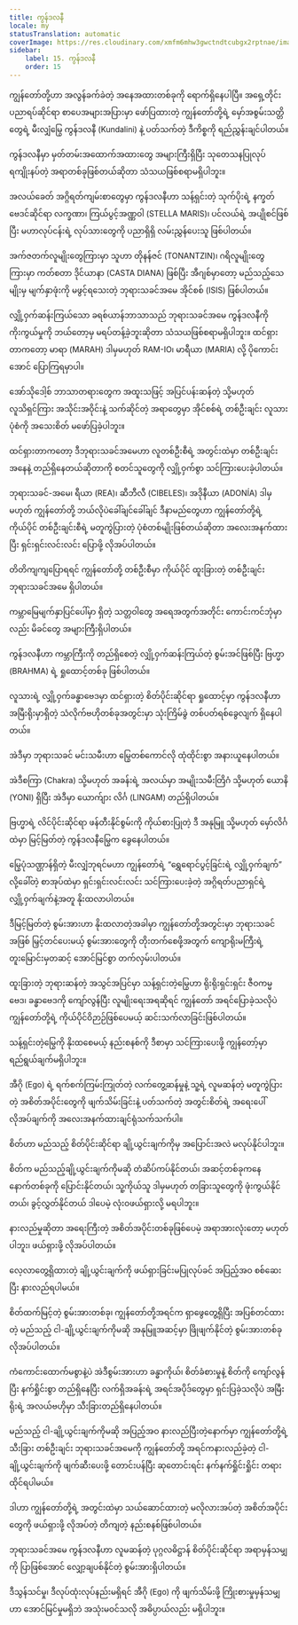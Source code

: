 ```yaml
---
title: ကွန်ဒလနီ
locale: my
statusTranslation: automatic
coverImage: https://res.cloudinary.com/xmfm6mhw3gwctndtcubgx2rptnae/image/upload/v1741354419/small_cover_la_gran_rebelion_28716e29d2.webp
sidebar:
    label: 15. ကွန်ဒလနီ
    order: 15
---
```

ကျွန်တော်တို့ဟာ အလွန်ခက်ခဲတဲ့ အနေအထားတစ်ခုကို ရောက်ရှိနေပါပြီ။ အရှေ့တိုင်းပညာရပ်ဆိုင်ရာ စာပေအများအပြားမှာ ဖော်ပြထားတဲ့ ကျွန်တော်တို့ရဲ့ မှော်အစွမ်းသတ္တိတွေရဲ့ မီးလျှံမြွေ ကွန်ဒလနီ (Kundalini) နဲ့ ပတ်သက်တဲ့ ဒီကိစ္စကို ရည်ညွှန်းချင်ပါတယ်။

ကွန်ဒလနီမှာ မှတ်တမ်းအထောက်အထားတွေ အများကြီးရှိပြီး သုတေသနပြုလုပ်ရကျိုးနပ်တဲ့ အရာတစ်ခုဖြစ်တယ်ဆိုတာ သံသယဖြစ်စရာမရှိပါဘူး။

အလယ်ခေတ် အဂ္ဂိရတ်ကျမ်းစာတွေမှာ ကွန်ဒလနီဟာ သန့်ရှင်းတဲ့ သုက်ပိုးရဲ့ နက္ခတ်ဗေဒင်ဆိုင်ရာ လက္ခဏာ၊ ကြယ်ပွင့်အဏ္ဏဝါ (STELLA MARIS)၊ ပင်လယ်ရဲ့ အပျိုစင်ဖြစ်ပြီး မဟာလုပ်ငန်းရဲ့ လုပ်သားတွေကို ပညာရှိရှိ လမ်းညွှန်ပေးသူ ဖြစ်ပါတယ်။

အက်ဇတက်လူမျိုးတွေကြားမှာ သူဟာ တိုနန်ဇင် (TONANTZIN)၊ ဂရိလူမျိုးတွေကြားမှာ ကတ်စတာ ဒိုင်ယာနာ (CASTA DIANA) ဖြစ်ပြီး အီဂျစ်မှာတော့ မည်သည့်သေမျိုးမှ မျက်နှာဖုံးကို မဖွင့်ရသေးတဲ့ ဘုရားသခင်အမေ အိုင်စစ် (ISIS) ဖြစ်ပါတယ်။

လျှို့ဝှက်ဆန်းကြယ်သော ခရစ်ယာန်ဘာသာသည် ဘုရားသခင်အမေ ကွန်ဒလနီကို ကိုးကွယ်မှုကို ဘယ်တော့မှ မရပ်တန့်ခဲ့ဘူးဆိုတာ သံသယဖြစ်စရာမရှိပါဘူး။ ထင်ရှားတာကတော့ မာရာ (MARAH) ဒါမှမဟုတ် RAM-IO၊ မာရီယာ (MARIA) လို့ ပိုကောင်းအောင် ပြောကြရမှာပါ။

အော်သိုဒေါ့စ် ဘာသာတရားတွေက အထူးသဖြင့် အပြင်ပန်းဆန်တဲ့ သို့မဟုတ် လူသိရှင်ကြား အသိုင်းအဝိုင်းနဲ့ သက်ဆိုင်တဲ့ အရာတွေမှာ အိုင်စစ်ရဲ့ တစ်ဦးချင်း လူသားပုံစံကို အသေးစိတ် မဖော်ပြခဲ့ပါဘူး။

ထင်ရှားတာကတော့ ဒီဘုရားသခင်အမေဟာ လူတစ်ဦးစီရဲ့ အတွင်းထဲမှာ တစ်ဦးချင်းအနေနဲ့ တည်ရှိနေတယ်ဆိုတာကို စတင်သူတွေကို လျှို့ဝှက်စွာ သင်ကြားပေးခဲ့ပါတယ်။

ဘုရားသခင်-အမေ၊ ရီယာ (REA)၊ ဆီဘီလီ (CIBELES)၊ အဒိုနီယာ (ADONÍA) ဒါမှမဟုတ် ကျွန်တော်တို့ ဘယ်လိုပဲခေါ်ချင်ခေါ်ချင် ဒီနာမည်တွေဟာ ကျွန်တော်တို့ရဲ့ ကိုယ်ပိုင် တစ်ဦးချင်းစီရဲ့ မတူကွဲပြားတဲ့ ပုံစံတစ်မျိုးဖြစ်တယ်ဆိုတာ အလေးအနက်ထားပြီး ရှင်းရှင်းလင်းလင်း ပြောဖို့ လိုအပ်ပါတယ်။

တိတိကျကျပြောရရင် ကျွန်တော်တို့ တစ်ဦးစီမှာ ကိုယ်ပိုင် ထူးခြားတဲ့ တစ်ဦးချင်း ဘုရားသခင်အမေ ရှိပါတယ်။

ကမ္ဘာမြေမျက်နှာပြင်ပေါ်မှာ ရှိတဲ့ သတ္တဝါတွေ အရေအတွက်အတိုင်း ကောင်းကင်ဘုံမှာလည်း မိခင်တွေ အများကြီးရှိပါတယ်။

ကွန်ဒလနီဟာ ကမ္ဘာကြီးကို တည်ရှိစေတဲ့ လျှို့ဝှက်ဆန်းကြယ်တဲ့ စွမ်းအင်ဖြစ်ပြီး ဗြဟ္မာ (BRAHMA) ရဲ့ ရှုထောင့်တစ်ခု ဖြစ်ပါတယ်။

လူသားရဲ့ လျှို့ဝှက်ခန္ဓာဗေဒမှာ ထင်ရှားတဲ့ စိတ်ပိုင်းဆိုင်ရာ ရှုထောင့်မှာ ကွန်ဒလနီဟာ အမြီးရိုးမှာရှိတဲ့ သံလိုက်ဗဟိုတစ်ခုအတွင်းမှာ သုံးကြိမ်ခွဲ တစ်ပတ်ရစ်ခွေလျက် ရှိနေပါတယ်။

အဲဒီမှာ ဘုရားသခင် မင်းသမီးဟာ မြွေတစ်ကောင်လို ထုံထိုင်းစွာ အနားယူနေပါတယ်။

အဲဒီစကြာ (Chakra) သို့မဟုတ် အခန်းရဲ့ အလယ်မှာ အမျိုးသမီးတြိဂံ သို့မဟုတ် ယောနိ (YONI) ရှိပြီး အဲဒီမှာ ယောက်ျား လိင်္ဂ (LINGAM) တည်ရှိပါတယ်။

ဗြဟ္မာရဲ့ လိင်ပိုင်းဆိုင်ရာ ဖန်တီးနိုင်စွမ်းကို ကိုယ်စားပြုတဲ့ ဒီ အနုမြူ သို့မဟုတ် မှော်လိင်္ဂထဲမှာ မြင့်မြတ်တဲ့ ကွန်ဒလနီမြွေက ခွေနေပါတယ်။

မြွေပုံသဏ္ဌာန်ရှိတဲ့ မီးလျှံဘုရင်မဟာ ကျွန်တော်ရဲ့ “ရွှေရောင်ပွင့်ခြင်းရဲ့ လျှို့ဝှက်ချက်” လို့ခေါ်တဲ့ စာအုပ်ထဲမှာ ရှင်းရှင်းလင်းလင်း သင်ကြားပေးခဲ့တဲ့ အဂ္ဂိရတ်ပညာရှင်ရဲ့ လျှို့ဝှက်ချက်နဲ့အတူ နိုးထလာပါတယ်။

ဒီမြင့်မြတ်တဲ့ စွမ်းအားဟာ နိုးထလာတဲ့အခါမှာ ကျွန်တော်တို့အတွင်းမှာ ဘုရားသခင်အဖြစ် မြှင့်တင်ပေးမယ့် စွမ်းအားတွေကို တိုးတက်စေဖို့အတွက် ကျောရိုးမကြီးရဲ့ တူးမြောင်းမှတဆင့် အောင်မြင်စွာ တက်လှမ်းပါတယ်။

ထူးခြားတဲ့ ဘုရားဆန်တဲ့ အသွင်အပြင်မှာ သန့်ရှင်းတဲ့မြွေဟာ ရိုးရိုးရှင်းရှင်း ဇီဝကမ္မဗေဒ၊ ခန္ဓာဗေဒကို ကျော်လွန်ပြီး လူမျိုးရေးအရဆိုရင် ကျွန်တော် အရင်ပြောခဲ့သလိုပဲ ကျွန်တော်တို့ရဲ့ ကိုယ်ပိုင်ဝိဉာဉ်ဖြစ်ပေမယ့် ဆင်းသက်လာခြင်းဖြစ်ပါတယ်။

သန့်ရှင်းတဲ့မြွေကို နိုးထစေမယ့် နည်းစနစ်ကို ဒီစာမှာ သင်ကြားပေးဖို့ ကျွန်တော့်မှာ ရည်ရွယ်ချက်မရှိပါဘူး။

အီဂို (Ego) ရဲ့ ရက်စက်ကြမ်းကြုတ်တဲ့ လက်တွေ့ဆန်မှုနဲ့ သူ့ရဲ့ လူမဆန်တဲ့ မတူကွဲပြားတဲ့ အစိတ်အပိုင်းတွေကို ဖျက်သိမ်းခြင်းနဲ့ ပတ်သက်တဲ့ အတွင်းစိတ်ရဲ့ အရေးပေါ်လိုအပ်ချက်ကို အလေးအနက်ထားချင်ရုံသက်သက်ပါ။

စိတ်ဟာ မည်သည့် စိတ်ပိုင်းဆိုင်ရာ ချို့ယွင်းချက်ကိုမှ အပြောင်းအလဲ မလုပ်နိုင်ပါဘူး။

စိတ်က မည်သည့်ချို့ယွင်းချက်ကိုမဆို တံဆိပ်ကပ်နိုင်တယ်၊ အဆင့်တစ်ခုကနေ နောက်တစ်ခုကို ပြောင်းနိုင်တယ်၊ သူ့ကိုယ်သူ ဒါမှမဟုတ် တခြားသူတွေကို ဖုံးကွယ်နိုင်တယ်၊ ခွင့်လွှတ်နိုင်တယ် ဒါပေမဲ့ လုံးဝဖယ်ရှားလို့ မရပါဘူး။

နားလည်မှုဆိုတာ အရေးကြီးတဲ့ အစိတ်အပိုင်းတစ်ခုဖြစ်ပေမဲ့ အရာအားလုံးတော့ မဟုတ်ပါဘူး၊ ဖယ်ရှားဖို့ လိုအပ်ပါတယ်။

လေ့လာတွေ့ရှိထားတဲ့ ချို့ယွင်းချက်ကို ဖယ်ရှားခြင်းမပြုလုပ်ခင် အပြည့်အဝ စစ်ဆေးပြီး နားလည်ရပါမယ်။

စိတ်ထက်မြင့်တဲ့ စွမ်းအားတစ်ခု၊ ကျွန်တော်တို့အရင်က ရှာဖွေတွေ့ရှိပြီး အပြစ်တင်ထားတဲ့ မည်သည့် ငါ-ချို့ယွင်းချက်ကိုမဆို အနုမြူအဆင့်မှာ ဖြိုဖျက်နိုင်တဲ့ စွမ်းအားတစ်ခု လိုအပ်ပါတယ်။

ကံကောင်းထောက်မစွာနဲ့ပဲ အဲဒီစွမ်းအားဟာ ခန္ဓာကိုယ်၊ စိတ်ခံစားမှုနဲ့ စိတ်ကို ကျော်လွန်ပြီး နက်ရှိုင်းစွာ တည်ရှိနေပြီး လက်ရှိအခန်းရဲ့ အရင်အပိုဒ်တွေမှာ ရှင်းပြခဲ့သလိုပဲ အမြီးရိုးရဲ့ အလယ်ဗဟိုမှာ သီးခြားတည်ရှိနေပါတယ်။

မည်သည့် ငါ-ချို့ယွင်းချက်ကိုမဆို အပြည့်အဝ နားလည်ပြီးတဲ့နောက်မှာ ကျွန်တော်တို့ရဲ့ သီးခြား တစ်ဦးချင်း ဘုရားသခင်အမေကို ကျွန်တော်တို့ အရင်ကနားလည်ခဲ့တဲ့ ငါ-ချို့ယွင်းချက်ကို ဖျက်ဆီးပေးဖို့ တောင်းပန်ပြီး ဆုတောင်းရင်း နက်နက်ရှိုင်းရှိုင်း တရားထိုင်ရပါမယ်။

ဒါဟာ ကျွန်တော်တို့ရဲ့ အတွင်းထဲမှာ သယ်ဆောင်ထားတဲ့ မလိုလားအပ်တဲ့ အစိတ်အပိုင်းတွေကို ဖယ်ရှားဖို့ လိုအပ်တဲ့ တိကျတဲ့ နည်းစနစ်ဖြစ်ပါတယ်။

ဘုရားသခင်အမေ ကွန်ဒလနီဟာ လူမဆန်တဲ့ ပုဂ္ဂလဓိဋ္ဌာန် စိတ်ပိုင်းဆိုင်ရာ အရာမှန်သမျှကို ပြာဖြစ်အောင် လျှော့ချပစ်နိုင်တဲ့ စွမ်းအားရှိပါတယ်။

ဒီသွန်သင်မှု၊ ဒီလုပ်ထုံးလုပ်နည်းမရှိရင် အီဂို (Ego) ကို ဖျက်သိမ်းဖို့ ကြိုးစားမှုမှန်သမျှဟာ အောင်မြင်မှုမရှိဘဲ အသုံးမဝင်သလို အဓိပ္ပာယ်လည်း မရှိပါဘူး။

